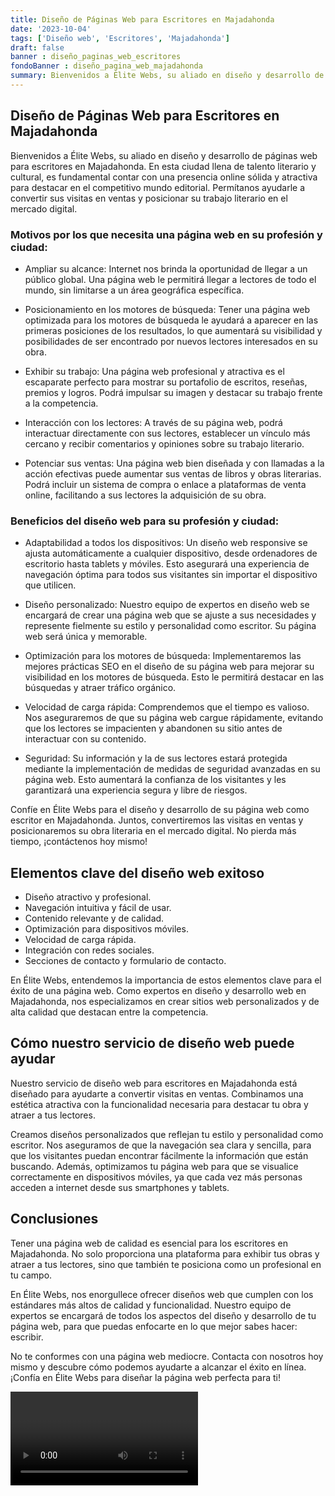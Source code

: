```yaml
---
title: Diseño de Páginas Web para Escritores en Majadahonda
date: '2023-10-04'
tags: ['Diseño web', 'Escritores', 'Majadahonda']
draft: false
banner : diseño_paginas_web_escritores
fondoBanner : diseño_pagina_web_majadahonda
summary: Bienvenidos a Élite Webs, su aliado en diseño y desarrollo de páginas web para escritores en Majadahonda. En esta ciudad llena de talento literario y cultural, es fundamental contar con una presencia online sólida y atractiva para destacar en el competitivo mundo editorial. Permítanos ayudarle a convertir sus visitas en ventas y posicionar su trabajo literario en el mercado digital.
---
```


## Diseño de Páginas Web para Escritores en Majadahonda

Bienvenidos a Élite Webs, su aliado en diseño y desarrollo de páginas web para escritores en Majadahonda. En esta ciudad llena de talento literario y cultural, es fundamental contar con una presencia online sólida y atractiva para destacar en el competitivo mundo editorial. Permítanos ayudarle a convertir sus visitas en ventas y posicionar su trabajo literario en el mercado digital.

### Motivos por los que necesita una página web en su profesión y ciudad:

- Ampliar su alcance: Internet nos brinda la oportunidad de llegar a un público global. Una página web le permitirá llegar a lectores de todo el mundo, sin limitarse a un área geográfica específica.

- Posicionamiento en los motores de búsqueda: Tener una página web optimizada para los motores de búsqueda le ayudará a aparecer en las primeras posiciones de los resultados, lo que aumentará su visibilidad y posibilidades de ser encontrado por nuevos lectores interesados en su obra.

- Exhibir su trabajo: Una página web profesional y atractiva es el escaparate perfecto para mostrar su portafolio de escritos, reseñas, premios y logros. Podrá impulsar su imagen y destacar su trabajo frente a la competencia.

- Interacción con los lectores: A través de su página web, podrá interactuar directamente con sus lectores, establecer un vínculo más cercano y recibir comentarios y opiniones sobre su trabajo literario.

- Potenciar sus ventas: Una página web bien diseñada y con llamadas a la acción efectivas puede aumentar sus ventas de libros y obras literarias. Podrá incluir un sistema de compra o enlace a plataformas de venta online, facilitando a sus lectores la adquisición de su obra.

### Beneficios del diseño web para su profesión y ciudad:

- Adaptabilidad a todos los dispositivos: Un diseño web responsive se ajusta automáticamente a cualquier dispositivo, desde ordenadores de escritorio hasta tablets y móviles. Esto asegurará una experiencia de navegación óptima para todos sus visitantes sin importar el dispositivo que utilicen.

- Diseño personalizado: Nuestro equipo de expertos en diseño web se encargará de crear una página web que se ajuste a sus necesidades y represente fielmente su estilo y personalidad como escritor. Su página web será única y memorable.

- Optimización para los motores de búsqueda: Implementaremos las mejores prácticas SEO en el diseño de su página web para mejorar su visibilidad en los motores de búsqueda. Esto le permitirá destacar en las búsquedas y atraer tráfico orgánico.

- Velocidad de carga rápida: Comprendemos que el tiempo es valioso. Nos aseguraremos de que su página web cargue rápidamente, evitando que los lectores se impacienten y abandonen su sitio antes de interactuar con su contenido.

- Seguridad: Su información y la de sus lectores estará protegida mediante la implementación de medidas de seguridad avanzadas en su página web. Esto aumentará la confianza de los visitantes y les garantizará una experiencia segura y libre de riesgos.

Confíe en Élite Webs para el diseño y desarrollo de su página web como escritor en Majadahonda. Juntos, convertiremos las visitas en ventas y posicionaremos su obra literaria en el mercado digital. No pierda más tiempo, ¡contáctenos hoy mismo!

<GifSeo />

<Cta />

## Elementos clave del diseño web exitoso

- Diseño atractivo y profesional.
- Navegación intuitiva y fácil de usar.
- Contenido relevante y de calidad.
- Optimización para dispositivos móviles.
- Velocidad de carga rápida.
- Integración con redes sociales.
- Secciones de contacto y formulario de contacto.

En Élite Webs, entendemos la importancia de estos elementos clave para el éxito de una página web. Como expertos en diseño y desarrollo web en Majadahonda, nos especializamos en crear sitios web personalizados y de alta calidad que destacan entre la competencia.

## Cómo nuestro servicio de diseño web puede ayudar

Nuestro servicio de diseño web para escritores en Majadahonda está diseñado para ayudarte a convertir visitas en ventas. Combinamos una estética atractiva con la funcionalidad necesaria para destacar tu obra y atraer a tus lectores.

Creamos diseños personalizados que reflejan tu estilo y personalidad como escritor. Nos aseguramos de que la navegación sea clara y sencilla, para que los visitantes puedan encontrar fácilmente la información que están buscando. Además, optimizamos tu página web para que se visualice correctamente en dispositivos móviles, ya que cada vez más personas acceden a internet desde sus smartphones y tablets.

## Conclusiones

Tener una página web de calidad es esencial para los escritores en Majadahonda. No solo proporciona una plataforma para exhibir tus obras y atraer a tus lectores, sino que también te posiciona como un profesional en tu campo.

En Élite Webs, nos enorgullece ofrecer diseños web que cumplen con los estándares más altos de calidad y funcionalidad. Nuestro equipo de expertos se encargará de todos los aspectos del diseño y desarrollo de tu página web, para que puedas enfocarte en lo que mejor sabes hacer: escribir.

No te conformes con una página web mediocre. Contacta con nosotros hoy mismo y descubre cómo podemos ayudarte a alcanzar el éxito en línea. ¡Confía en Élite Webs para diseñar la página web perfecta para ti!

<Video />

<CtaBot job='Escritores' city='Majadahonda'/>

<Gmaps query='Majadahonda+españa+maps' />
